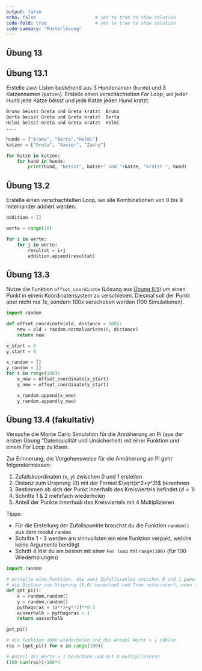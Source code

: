 ```yaml
---
output: false
echo: false                      # set to true to show solution
code-fold: true                  # set to true to show solution
code-summary: "Musterlösung"    
---
```


## Übung 13

## Übung  13.1

Erstelle zwei Listen bestehend aus 3 Hundenamen (`hunde`) und 3 Katzennamen (`katzen`). Erstelle einen verschachtelten *For Loop*, wo jeder Hund jede Katze beisst und jede Katze jeden Hund kratzt.

```python
Bruno beisst Greta und Greta kratzt  Bruno
Berta beisst Greta und Greta kratzt  Berta
Helmi beisst Greta und Greta kratzt  Helmi
....
```

```python
hunde = ["Bruno", "Berta","Helmi"]
katzen = ["Greta", "Xavier", "Zachy"]

for katze in katzen:
    for hund in hunde:
        print(hund, "beisst", katze+" und "+katze, "kratzt ", hund)
```

<!-- % Nested Loop: Multiplikation -->
## Übung  13.2 

Erstelle einen verschachtelten Loop, wo alle Kombinationen von 0 bis 9 miteinander addiert werden.

```python
addition = []

werte = range(10)

for i in werte:
    for j in werte:
        resultat = i+j
        addition.append(resultat)
```

## Übung  13.3 

Nutze die Funktion `offset_coordinate` (Lösung aus [Übung 8.5](#sec-ex-offset-function)) um einen Punkt in einem Koordinatensystem zu verschieben. Diesmal soll der Punkt aber nicht nur 1x, sondern 100x verschoben werden (100 Simulationen).

```python
import random

def offset_coordinate(old, distance = 100):
    new = old + random.normalvariate(0, distance)
    return new

x_start = 0
y_start = 0

x_random = []
y_random = []
for i in range(100):
    x_new = offset_coordinate(x_start)
    y_new = offset_coordinate(y_start)

    x_random.append(x_new)
    y_random.append(y_new)
```

## Übung  13.4 (fakultativ)

Versuche die Monte Carlo Simulation für die Annäherung an Pi (aus der ersten Übung "Datenqualität und Unsicherheit) mit einer Funktion und einem For Loop zu lösen.

Zur Erinnerung, die Vorgehensweise für die Annäherung an Pi geht folgendermassen:

1. Zufallskoordinaten (`x`, `y`) zwischen 0 und 1 erstellen
2. Distanz zum Ursprung (0) mit der Formel $\sqrt(x^2+y^2)$ berechnen
3. Bestimmen ob sich der Punkt innerhalb des Kreisviertels befindet ($d < 1$)
4. Schritte 1 & 2 mehrfach wiederholen
5. Anteil der Punkte *innerhalb* des Kreisviertels mit 4 Multiplizieren

Tipps:

- Für die Erstellung der Zufallspunkte brauchst du die Funktion `random()` aus dem modul `random`
- Schritte 1 - 3 werden am sinnvollsten ein eine Funktion verpakt, welche keine Argumente benötigt
- Schritt 4 löst du am besten mit einer `For loop` mit `range(100)` (für 100 Wiederholungen)


```python
import random

# erstelle eine Funktion, die zwei Zufallszahlen zwischen 0 und 1 generiert,
# die Distanz zum Ursprung (0,0) berechnet und True retourniert, wenn der Wert ausserhalb des Kreisviertels liegt
def get_pi(): 
    x = random.random()
    y = random.random()
    pythagoras = (x**2+y**2)**0.5
    ausserhalb = pythagoras > 1
    return ausserhalb

get_pi()

# die Funktion 100x wiederholen und die Anzahl Werte > 1 zählen
res = [get_pi() for x in range(100)]

# Anteil der Werte > 1 berechnen und mit 4 multiplizieren
(100-sum(res))/100*4
```

